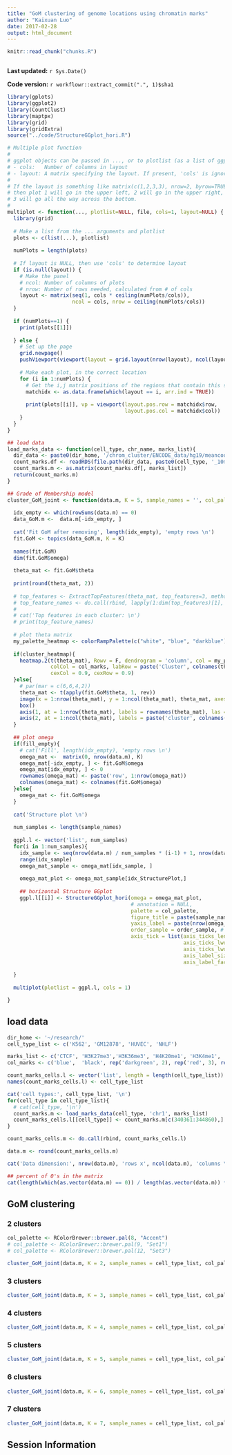 ```yaml
---
title: "GoM clustering of genome locations using chromatin marks"
author: "Kaixuan Luo"
date: 2017-02-28
output: html_document
---
```


```r
knitr::read_chunk("chunks.R")
```

```r
```

**Last updated:** `r Sys.Date()`

**Code version:** `r workflowr::extract_commit(".", 1)$sha1`

```r
library(gplots)
library(ggplot2)
library(CountClust)
library(maptpx)
library(grid)
library(gridExtra)
source("../code/StructureGGplot_hori.R")

# Multiple plot function
#
# ggplot objects can be passed in ..., or to plotlist (as a list of ggplot objects)
# - cols:   Number of columns in layout
# - layout: A matrix specifying the layout. If present, 'cols' is ignored.
#
# If the layout is something like matrix(c(1,2,3,3), nrow=2, byrow=TRUE),
# then plot 1 will go in the upper left, 2 will go in the upper right, and
# 3 will go all the way across the bottom.
#
multiplot <- function(..., plotlist=NULL, file, cols=1, layout=NULL) {
  library(grid)
  
  # Make a list from the ... arguments and plotlist
  plots <- c(list(...), plotlist)
  
  numPlots = length(plots)
  
  # If layout is NULL, then use 'cols' to determine layout
  if (is.null(layout)) {
    # Make the panel
    # ncol: Number of columns of plots
    # nrow: Number of rows needed, calculated from # of cols
    layout <- matrix(seq(1, cols * ceiling(numPlots/cols)),
                     ncol = cols, nrow = ceiling(numPlots/cols))
  }
  
  if (numPlots==1) {
    print(plots[[1]])
    
  } else {
    # Set up the page
    grid.newpage()
    pushViewport(viewport(layout = grid.layout(nrow(layout), ncol(layout))))
    
    # Make each plot, in the correct location
    for (i in 1:numPlots) {
      # Get the i,j matrix positions of the regions that contain this subplot
      matchidx <- as.data.frame(which(layout == i, arr.ind = TRUE))
      
      print(plots[[i]], vp = viewport(layout.pos.row = matchidx$row,
                                      layout.pos.col = matchidx$col))
    }
  }
}

## load data
load_marks_data <- function(cell_type, chr_name, marks_list){
  dir_data <- paste0(dir_home, '/chrom_cluster/ENCODE_data/hg19/meancounts/', chr_name)
  count_marks.df <- readRDS(file.path(dir_data, paste0(cell_type, '_10marks_meanChIP_hg19_200bp_bins.rds')))
  count_marks.m <- as.matrix(count_marks.df[, marks_list])
  return(count_marks.m)
}

## Grade of Membership model
cluster_GoM_joint <- function(data.m, K = 5, sample_names = '', col_palette = RColorBrewer::brewer.pal(8, "Accent"), cluster_heatmap = F, order_sample = F, fill_empty = T, idx_StructurePlot = 1:100){
  
  idx_empty <- which(rowSums(data.m) == 0)
  data_GoM.m <-  data.m[-idx_empty, ]
  
  cat('Fit GoM after removing', length(idx_empty), 'empty rows \n')
  fit.GoM <- topics(data_GoM.m, K = K)
  
  names(fit.GoM)
  dim(fit.GoM$omega)
  
  theta_mat <- fit.GoM$theta
  
  print(round(theta_mat, 2))
  
  # top_features <- ExtractTopFeatures(theta_mat, top_features=3, method="poisson", options="max");
  # top_feature_names <- do.call(rbind, lapply(1:dim(top_features)[1], function(x) rownames(theta_mat)[top_features[x,]]))
  # 
  # cat('Top features in each cluster: \n')
  # print(top_feature_names)
  
  # plot theta matrix
  my_palette_heatmap <- colorRampPalette(c("white", "blue", "darkblue"))(n = 100)
  
  if(cluster_heatmap){
    heatmap.2(t(theta_mat), Rowv = F, dendrogram = 'column', col = my_palette_heatmap, margin=c(6,6), trace="none", 
              colCol = col_marks, labRow = paste('Cluster', colnames(theta_mat)), 
              cexCol = 0.9, cexRow = 0.9)
  }else{
    # par(mar = c(6,6,4,2))
    theta_mat <- t(apply(fit.GoM$theta, 1, rev))
    image(x = 1:nrow(theta_mat), y = 1:ncol(theta_mat), theta_mat, axes = F, col = my_palette_heatmap, xlab = '', ylab = '')
    box()
    axis(1, at = 1:nrow(theta_mat), labels = rownames(theta_mat), las = 2)
    axis(2, at = 1:ncol(theta_mat), labels = paste('cluster', colnames(theta_mat)), las = 1)
  }
  
  ## plot omega
  if(fill_empty){
    # cat('Fill', length(idx_empty), 'empty rows \n')
    omega_mat <-  matrix(0, nrow(data.m), K)
    omega_mat[-idx_empty, ] <- fit.GoM$omega
    omega_mat[idx_empty, ] <- 0
    rownames(omega_mat) <- paste('row', 1:nrow(omega_mat))
    colnames(omega_mat) <- colnames(fit.GoM$omega)
  }else{
    omega_mat <- fit.GoM$omega
  }
  
  cat('Structure plot \n')
  
  num_samples <- length(sample_names)
  
  ggpl.l <- vector('list', num_samples)
  for(i in 1:num_samples){
    idx_sample <- seq(nrow(data.m) / num_samples * (i-1) + 1, nrow(data.m) / num_samples * i)
    range(idx_sample)
    omega_mat_sample <- omega_mat[idx_sample, ]
    
    omega_mat_plot <- omega_mat_sample[idx_StructurePlot,]
    
    ## horizontal Structure GGplot
    ggpl.l[[i]] <- StructureGGplot_hori(omega = omega_mat_plot,
                                        # annotation = NULL,
                                        palette = col_palette,
                                        figure_title = paste(sample_names[i]), 
                                        yaxis_label = paste(nrow(omega_mat_plot), "bins (200bp) along the chromosome"),
                                        order_sample = order_sample, # order_sample == FALSE in genomic locations
                                        axis_tick = list(axis_ticks_length = .1,
                                                         axis_ticks_lwd_y = .1,
                                                         axis_ticks_lwd_x = .1,
                                                         axis_label_size = 7,
                                                         axis_label_face = "bold"))
    
  }
  
  multiplot(plotlist = ggpl.l, cols = 1)

}

```

## load data
```r

dir_home <- '~/research/'
cell_type_list <- c('K562', 'GM12878', 'HUVEC', 'NHLF')

marks_list <- c('CTCF', 'H3K27me3','H3K36me3', 'H4K20me1', 'H3K4me1', 'H3K4me2', 'H3K4me3','H3K27ac', 'H3K9ac', 'Control')
col_marks <- c('blue',  'black', rep('darkgreen', 2), rep('red', 3), rep('orange', 2), 'darkgray')

count_marks_cells.l <- vector('list', length = length(cell_type_list))
names(count_marks_cells.l) <- cell_type_list

cat('cell types:', cell_type_list, '\n')
for(cell_type in cell_type_list){
  # cat(cell_type, '\n')
  count_marks.m <- load_marks_data(cell_type, 'chr1', marks_list)
  count_marks_cells.l[[cell_type]] <- count_marks.m[c(340361:344860),] # chr1:68,072,000-68,972,000
}

count_marks_cells.m <- do.call(rbind, count_marks_cells.l)

data.m <- round(count_marks_cells.m)

cat('Data dimension:', nrow(data.m), 'rows x', ncol(data.m), 'columns \n')

## percent of 0's in the matrix
cat(length(which(as.vector(data.m) == 0)) / length(as.vector(data.m)) * 100, '% zeros in the matrix')

```

## GoM clustering
### 2 clusters
```r

col_palette <- RColorBrewer::brewer.pal(8, "Accent")
# col_palette <- RColorBrewer::brewer.pal(9, "Set1")
# col_palette <- RColorBrewer::brewer.pal(12, "Set3")

cluster_GoM_joint(data.m, K = 2, sample_names = cell_type_list, col_palette, cluster_heatmap = F, order_sample = F, fill_empty = T, idx_StructurePlot = 1:(nrow(data.m)/length(cell_type_list)))
```

### 3 clusters
```r
cluster_GoM_joint(data.m, K = 3, sample_names = cell_type_list, col_palette, cluster_heatmap = F, order_sample = F, fill_empty = T, idx_StructurePlot = 1:(nrow(data.m)/length(cell_type_list)))
```

### 4 clusters
```r
cluster_GoM_joint(data.m, K = 4, sample_names = cell_type_list, col_palette, cluster_heatmap = F, order_sample = F, fill_empty = T, idx_StructurePlot = 1:(nrow(data.m)/length(cell_type_list)))
```

### 5 clusters
```r
cluster_GoM_joint(data.m, K = 5, sample_names = cell_type_list, col_palette, cluster_heatmap = F, order_sample = F, fill_empty = T, idx_StructurePlot = 1:(nrow(data.m)/length(cell_type_list)))
```

### 6 clusters
```r
cluster_GoM_joint(data.m, K = 6, sample_names = cell_type_list, col_palette, cluster_heatmap = F, order_sample = F, fill_empty = T, idx_StructurePlot = 1:(nrow(data.m)/length(cell_type_list)))
```

### 7 clusters
```r
cluster_GoM_joint(data.m, K = 7, sample_names = cell_type_list, col_palette, cluster_heatmap = F, order_sample = F, fill_empty = T, idx_StructurePlot = 1:(nrow(data.m)/length(cell_type_list)))

```


## Session Information

```r
```

